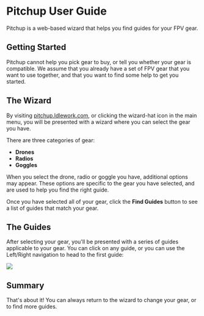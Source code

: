 

# Pitchup User Guide

Pitchup is a web-based wizard that helps you find guides for your FPV gear.

## Getting Started

Pitchup cannot help you pick gear to buy, or tell you whether your gear is compatible. We assume that you already have a set of FPV gear that you want to use together, and that you want to find some help to get you started.

## The Wizard

<div style={{display: "flex", width:"128px", justifyContent: "center", margin: "auto"}}>
    <FontAwesomeIcon fontSize="128px" icon={faHatWizard}/>
</div>

By visiting [pitchup.ldlework.com](https://pitchup.ldlework.com), or clicking the wizard-hat icon in the main menu, you will be presented with a wizard where you can select the gear you have.

There are three categories of gear:
- **Drones**
- **Radios**
- **Goggles**

When you select the drone, radio or goggle you have, additional options may appear. These options are specific to the gear you have selected, and are used to help you find the right guide.

Once you have selected all of your gear, click the **Find Guides** button to see a list of guides that match your gear.

## The Guides

After selecting your gear, you'll be presented with a series of guides applicable to your gear. You can click on any guide, or you can use the Left/Right navigation to head to the first guide:


<Img src={breadcrumbs.src} />


## Summary

That's about it! You can always return to the wizard to change your gear, or to find more guides.
